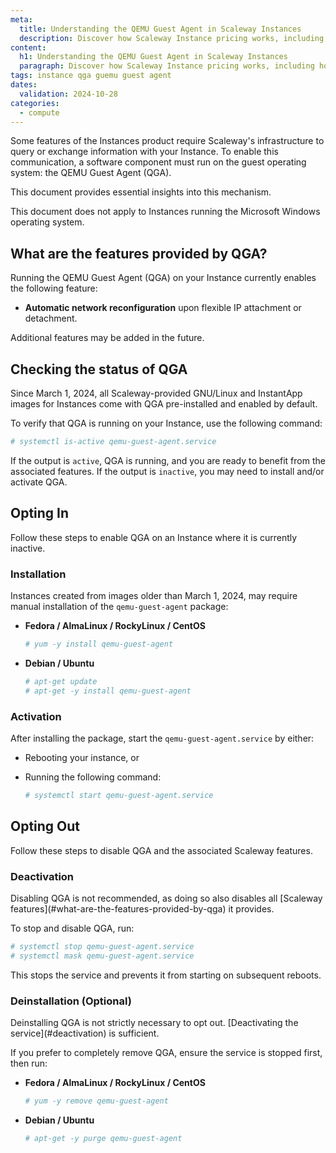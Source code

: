 ```yaml
---
meta:
  title: Understanding the QEMU Guest Agent in Scaleway Instances
  description: Discover how Scaleway Instance pricing works, including hourly rates, billing, and tips to manage costs effectively.
content:
  h1: Understanding the QEMU Guest Agent in Scaleway Instances
  paragraph: Discover how Scaleway Instance pricing works, including hourly rates, billing, and tips to manage costs effectively.
tags: instance qga guemu guest agent
dates:
  validation: 2024-10-28
categories:
  - compute
---
```


Some features of the Instances product require Scaleway's infrastructure to query or exchange information with your Instance. To enable this communication, a software component must run on the guest operating system: the QEMU Guest Agent (QGA).

This document provides essential insights into this mechanism.

<Message type="note">
  This document does not apply to Instances running the Microsoft Windows operating system.
</Message>

## What are the features provided by QGA?

Running the QEMU Guest Agent (QGA) on your Instance currently enables the following feature:

- **Automatic network reconfiguration** upon flexible IP attachment or detachment.

Additional features may be added in the future.

## Checking the status of QGA

Since March 1, 2024, all Scaleway-provided GNU/Linux and InstantApp images for Instances come with QGA pre-installed and enabled by default.

To verify that QGA is running on your Instance, use the following command:

```bash
# systemctl is-active qemu-guest-agent.service
```

If the output is `active`, QGA is running, and you are ready to benefit from the associated features. If the output is `inactive`, you may need to install and/or activate QGA.

## Opting In

Follow these steps to enable QGA on an Instance where it is currently inactive.

### Installation

Instances created from images older than March 1, 2024, may require manual installation of the `qemu-guest-agent` package:

- **Fedora / AlmaLinux / RockyLinux / CentOS**

  ```bash
  # yum -y install qemu-guest-agent
  ```

- **Debian / Ubuntu**

  ```bash
  # apt-get update
  # apt-get -y install qemu-guest-agent
  ```

### Activation

After installing the package, start the `qemu-guest-agent.service` by either:

- Rebooting your instance, or
- Running the following command:

  ```bash
  # systemctl start qemu-guest-agent.service
  ```

## Opting Out

Follow these steps to disable QGA and the associated Scaleway features.

### Deactivation

<Message type="important">
  Disabling QGA is not recommended, as doing so also disables all [Scaleway features](#what-are-the-features-provided-by-qga) it provides.
</Message>

To stop and disable QGA, run:

```bash
# systemctl stop qemu-guest-agent.service
# systemctl mask qemu-guest-agent.service
```

This stops the service and prevents it from starting on subsequent reboots.

### Deinstallation (Optional)

<Message type="note">
  Deinstalling QGA is not strictly necessary to opt out. [Deactivating the service](#deactivation) is sufficient.
</Message>

If you prefer to completely remove QGA, ensure the service is stopped first, then run:

- **Fedora / AlmaLinux / RockyLinux / CentOS**

  ```bash
  # yum -y remove qemu-guest-agent
  ```

- **Debian / Ubuntu**

  ```bash
  # apt-get -y purge qemu-guest-agent
  ```